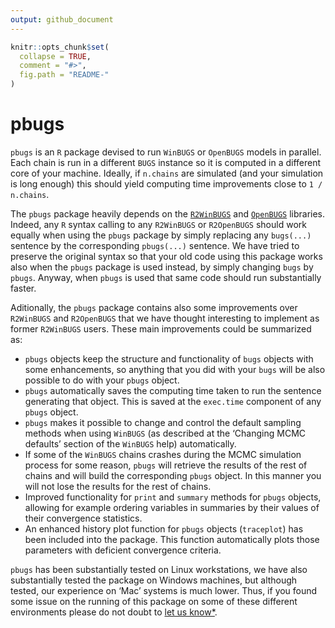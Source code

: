```yaml
---
output: github_document
---
```


```r
knitr::opts_chunk$set(
  collapse = TRUE,
  comment = "#>",
  fig.path = "README-"
)
```

# pbugs

`pbugs` is an `R` package devised to run `WinBUGS` or `OpenBUGS` models in parallel. Each chain is run in a different `BUGS` instance so it is computed in a different core of your machine. Ideally, if `n.chains` are simulated (and your simulation is long enough) this should yield computing time improvements close to `1 / n.chains`.

The `pbugs` package heavily depends on the [`R2WinBUGS`](https://cran.r-project.org/web/packages/R2WinBUGS/) and [`OpenBUGS`](https://cran.r-project.org/web/packages/OpenBUGS/) libraries. Indeed, any `R` syntax calling to any `R2WinBUGS` or `R2OpenBUGS` should work equally when using the `pbugs` package by simply replacing any `bugs(...)` sentence by the corresponding `pbugs(...)` sentence. We have tried to preserve the original syntax so that your old code using this package works also when the `pbugs` package is used instead, by simply changing `bugs` by `pbugs`. Anyway, when `pbugs` is used that same code should run substantially faster. 

Aditionally, the `pbugs` package contains also some improvements over `R2WinBUGS` and `R2OpenBUGS` that we have thought interesting to implement as former `R2WinBUGS` users. These main improvements could be summarized as:

* `pbugs` objects keep the structure and functionality of `bugs` objects with some enhancements, so anything that you did with your `bugs` will be also possible to do with your `pbugs` object.
* `pbugs` automatically saves the computing time taken to run the sentence generating that object. This is saved at the `exec.time` component of any `pbugs` object.
* `pbugs` makes it possible to change and control the default sampling methods when using `WinBUGS` (as described at the 'Changing MCMC defaults' section of the `WinBUGS` help) automatically.
* If some of the `WinBUGS` chains crashes during the MCMC simulation process for some reason, `pbugs` will retrieve the results of the rest of chains and will build the corresponding `pbugs` object. In this manner you will not lose the results for the rest of chains. 
* Improved functionality for `print` and `summary` methods for `pbugs` objects, allowing for example ordering variables in summaries by their values of their convergence statistics.
* An enhanced history plot function for `pbugs` objects (`traceplot`) has been included into the package. This function automatically plots those parameters with deficient convergence criteria.

`pbugs` has been substantially tested on Linux workstations, we have also substantially tested the package on Windows machines, but although tested, our experience on 'Mac' systems is much lower. Thus, if you found some issue on the running of this package on some of these different environments please do not doubt to [let us know*](https://github.com/fisabio/pbugs/issues).
